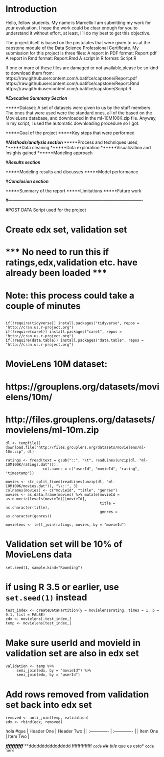 


 

# Introduction 
Hello, fellow students.
My name is Marcello I am submitting my work for your evaluation.
I hope the work could be clear enough for you to understand it without effort, at least, I'll do my best to get this objective.

The project itself is based on the postulates that were given to us at the capstone module of the Data Science Professional Certificate.
My submission for this project is three files:
    A report in PDF format: Report.pdf
    A report in Rmd format: Report.Rmd
    A script in R format: Script.R  
	
If one or more of these files are damaged or not available,please be so kind to download them from:
	https://raw.githubusercontent.com/ubatifce/capstone/Report.pdf
    https://raw.githubusercontent.com/ubatifce/capstone/Report.Rmd
    https://raw.githubusercontent.com/ubatifce/capstone/Script.R


#***Executive Summary Section ***

*****Dataset:
A set of datasets were given to us by the staff members.
The ones that were used were the standard ones, all of the based on the MovieLens database, and downloaded in the ml-10M100K.zip file.
Anyway, in my script, I used the  automatic downloading procedure so I got:

*****Goal of the project 
*****Key steps that were performed


#***Methods/analysis section ***
*****Process and techniques used, 
******Data cleaning 
******Data exploration 
******Visualization and insights gained
******Modeling approach

#***Results section ***

*****Modeling results and discusses 
*****Model performance


#***Conclusion section ***

*****Summary of the report 
*****Limitations 
*****Future work 



#----------------------------------------------------------------------------------------------


#POST DATA Script used for the project

################################
# Create edx set, validation set
# *** No need to run this if ratings,edx,validation etc. have already been loaded *** #

################################

# Note: this process could take a couple of minutes



```

if(!require(tidyverse)) install.packages("tidyverse", repos = "http://cran.us.r-project.org")
if(!require(caret)) install.packages("caret", repos = "http://cran.us.r-project.org")
if(!require(data.table)) install.packages("data.table", repos = "http://cran.us.r-project.org")

```

# MovieLens 10M dataset:
# https://grouplens.org/datasets/movielens/10m/
# http://files.grouplens.org/datasets/movielens/ml-10m.zip

```
dl <- tempfile()
download.file("http://files.grouplens.org/datasets/movielens/ml-10m.zip", dl)

ratings <- fread(text = gsub("::", "\t", readLines(unzip(dl, "ml-10M100K/ratings.dat"))),
                 col.names = c("userId", "movieId", "rating", "timestamp"))

movies <- str_split_fixed(readLines(unzip(dl, "ml-10M100K/movies.dat")), "\\::", 3)
colnames(movies) <- c("movieId", "title", "genres")
movies <- as.data.frame(movies) %>% mutate(movieId = as.numeric(levels(movieId))[movieId],
                                           title = as.character(title),
                                           genres = as.character(genres))

movielens <- left_join(ratings, movies, by = "movieId")
```
# Validation set will be 10% of MovieLens data
```
set.seed(1, sample.kind="Rounding")
```

# if using R 3.5 or earlier, use `set.seed(1)` instead

```
test_index <- createDataPartition(y = movielens$rating, times = 1, p = 0.1, list = FALSE)
edx <- movielens[-test_index,]
temp <- movielens[test_index,]

```
# Make sure userId and movieId in validation set are also in edx set

```
validation <- temp %>% 
     semi_join(edx, by = "movieId") %>%
     semi_join(edx, by = "userId")
```
# Add rows removed from validation set back into edx set

```
removed <- anti_join(temp, validation)
edx <- rbind(edx, removed)
```

hola
#que | Header One     | Header Two     |
| :------------- | :------------- |
| Item One       | Item Two       |

***fffffffffff***
**dddddddddddddddd*
*ffffffffffffff*
`code`
## title
*que es esto*
`code here`
